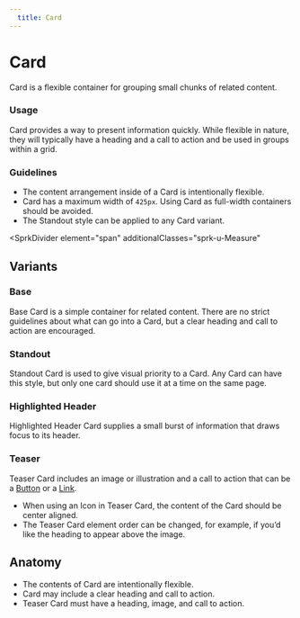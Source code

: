 ```yaml
---
  title: Card
---
```


# Card

Card is a flexible container
for grouping small chunks of related content.

<ComponentPreview
  componentName="card--default-story"
  hasReact
  hasAngular
  hasHTML
  titleAttr="Card Example"
/>

### Usage

Card provides a way to present
information quickly. While
flexible in nature, they will
typically have a heading and
a call to action and be used in
groups within a grid.

### Guidelines

- The content arrangement inside of a Card is intentionally flexible.
- Card has a maximum width of `425px`.
Using Card as full-width containers should be avoided.
- The Standout style can be applied to any Card variant.

<SprkDivider
 element="span"
 additionalClasses="sprk-u-Measure"
></SprkDivider>

## Variants

### Base

Base Card is a simple container for
related content. There are no strict
guidelines about what can go into a
Card, but a clear heading and
call to action are encouraged.

<ComponentPreview
  componentName="card--default-story"
  hasReact
  hasAngular
  hasHTML
  titleAttr="Base Card Example"
/>

### Standout

Standout Card is used to give
visual priority to a Card.
Any Card can have this style,
but only one card should use it at a
time on the same page.

<ComponentPreview
  componentName="card--standout"
  hasReact
  hasAngular
  hasHTML
  titleAttr="Standout Card Example"
/>

### Highlighted Header

Highlighted Header Card supplies a
small burst of information that
draws focus to its header.

<ComponentPreview
  componentName="card--highlighted-header"
  hasReact
  hasAngular
  hasHTML
  titleAttr="Highlighted Header Card Example"
/>

### Teaser

Teaser Card includes an
image or illustration and a
call to action that can be
a [Button](/using-spark/components/button) or a [Link](/using-spark/components/link).

- When using an Icon in Teaser Card, the
content of the Card should be center aligned.
- The Teaser Card element order can
be changed, for example, if you’d
like the heading to appear above the image.

<ComponentPreview
  componentName="card--teaser"
  hasReact
  hasAngular
  hasHTML
  titleAttr="Teaser Card Example"
/>

## Anatomy

- The contents of Card are intentionally flexible.
- Card may include a clear heading and call to action.
- Teaser Card must have a heading, image, and call to action.
